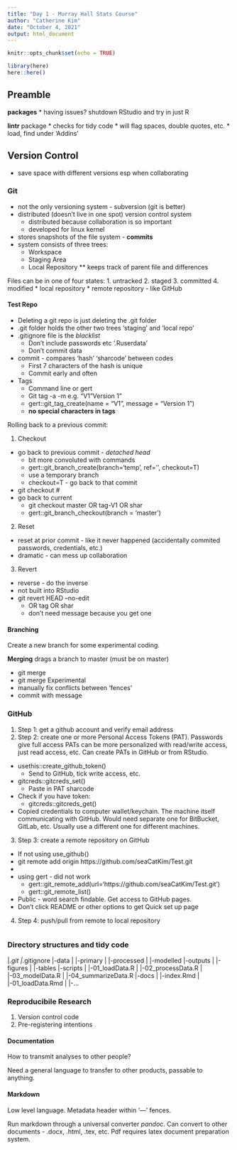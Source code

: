 ```yaml
---
title: "Day 1 - Murray Hall Stats Course"
author: "Catherine Kim"
date: "October 4, 2021"
output: html_document
---
```


```r
knitr::opts_chunk$set(echo = TRUE)

library(here)
here::here()
```

## Preamble

**packages**
  * having issues? shutdown RStudio and try in just R

**lintr** package
  * checks for tidy code
  * will flag spaces, double quotes, etc.
  * load, find under 'Addins'
  
## Version Control
* save space with different versions esp when collaborating

### Git
* not the only versioning system - subversion (git is better)
* distributed (doesn't live in one spot) version control system
  * distributed because collaboration is so important
  * developed for linux kernel
* stores snapshots of the file system - **commits**
* system consists of three trees:
  * Workspace
  * Staging Area
  * Local Repository 
    ** keeps track of parent file and differences

Files can be in one of four states:
  1. untracked 
  2. staged
  3. committed
  4. modified
* local repository
* remote repository - like GitHub

#### Test Repo
* Deleting a git repo is just deleting the .git folder
* .git folder holds the other two trees 'staging' and 'local repo'
* .gitignore file is the *blacklist*
  * Don't include passwords etc '.Ruserdata'
  * Don't commit data
* commit - compares 'hash' 'sharcode' between codes
  * First 7 characters of the hash is unique 
  * Commit early and often
* Tags
  * Command line or gert
  * Git tag -a <tag> -m <message> e.g. "V1 "Version 1"
  * gert::git_tag_create(name = "V1", message = "Version 1")
  * **no special characters in tags**

Rolling back to a previous commit:

1. Checkout
  * go back to previous commit - *detached head*
    * bit more convoluted with commands
    * gert::git_branch_create(branch='temp', ref='', checkout=T)
    * use a temporary branch
    * checkout=T - go back to that commit
  * git checkout #
  * go back to current
    * git checkout master OR tag-V1 OR shar
    * gert::git_branch_checkout(branch = 'master')
2. Reset
  * reset at prior commit - like it never happened (accidentally commited passwords, credentials, etc.)
  * dramatic - can mess up collaboration
3. Revert
  * reverse - do the inverse
  * not built into RStudio
  * git revert HEAD --no-edit 
    * OR tag OR shar
    * don't need message because you get one
    
#### Branching
Create a new branch for some experimental coding.

**Merging** drags a branch to master (must be on master)

* git merge <Name>
* git merge Experimental 
* manually fix conflicts between 'fences'
* commit with message

### GitHub

1. Step 1: get a github account and verify email address
2. Step 2: create one or more Personal Access Tokens (PAT). Passwords give full access PATs can be more personalized with read/write access, just read access, etc. Can create PATs in GitHub or from RStudio.
  * usethis::create_github_token()
    * Send to GitHub, tick write access, etc.
  * gitcreds::gitcreds_set()
    * Paste in PAT sharcode
  * Check if you have token:
    * gitcreds::gitcreds_get()
  * Copied credentials to computer wallet/keychain. The machine itself communicating with GitHub. Would need separate one for BitBucket, GitLab, etc. Usually use a different one for different machines.
3. Step 3: create a remote repository on GitHub
  * If not using use_github()
  * git remote add origin https://github.com/seaCatKim/Test.git
  * 
  * using gert - did not work
    * gert::git_remote_add(url='https://github.com/seaCatKim/Test.git')
    * gert::git_remote_list()
  * Public - word search findable. Get access to GitHub pages.
  * Don't click README or other options to get Quick set up page
4. Step 4: push/pull from remote to local repository


```r
```

### Directory structures and tidy code

|_.git
|_.gitignore
|-data
|   |-primary
|   |-processed
|   |-modelled
|-outputs
|   |-figures
|   |-tables
|-scripts
|   |-01_loadData.R
|   |-02_processData.R
|   |-03_modelData.R
|   |-04_summarizeData.R
|-docs
|   |-index.Rmd
|   |-01_loadData.Rmd
|   |-...

### Reproducibile Research

1. Version control code
2. Pre-registering intentions

#### Documentation

How to transmit analyses to other people?

Need a general language to transfer to other products, passable to anything.

#### Markdown
Low level language. 
Metadata header within '---' fences.

Run markdown through a universal converter *pandoc*. Can convert to other documents - .docx, .html, .tex, etc. Pdf requires latex document preparation system.